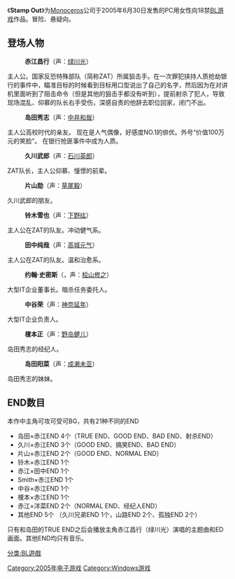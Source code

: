 {{unreferenced|time=2012-06-12T09:59:05+00:00}}
《'''Stamp Out'''》为[[Monoceros|Monoceros]]公司于2005年6月30日发售的PC用女性向18禁[[BL游戏|BL游戏]]作品。冒险、悬疑向。

== 登场人物 ==
:'''赤江昌行'''（声：[[绿川光|绿川光]]）
主人公。国家反恐特殊部队（简称ZAT）所属狙击手。在一次罪犯挟持人质抢劫银行的事件中，瞄准目标的时候看到目标用口型说出了自己的名字，然后因为在对讲机里面听到了阻击命令（但是其他的狙击手都没有听到），提前射杀了犯人，导致现场混乱、仰慕的队长右手受伤，深感自责的他辞去职位回家，闭门不出。
:'''岛田秀志'''（声：[[中井和哉|中井和哉]]）
主人公高校时代的亲友。
现在是人气偶像，好感度NO.1的俳优。外号“价值100万元的笑脸”。
在银行抢匪事件中成为人质。
:'''久川武郎'''（声：[[石川英郎|石川英郎]]）
ZAT队长，主人公仰慕、憧憬的前辈。
:'''片山勋'''（声：[[草尾毅|草尾毅]]）
久川武郎的朋友。
:'''铃木雪也'''（声：[[下野纮|下野纮]]）
主人公在ZAT的队友。冲动健气系。
:'''田中纯哉'''（声：[[高城元气|高城元气]]）
主人公在ZAT的队友。温和治愈系。
:'''约翰·史密斯'''（{{lang|ja|ジョン·スミス}}，声：[[桧山修之|桧山修之]]）
大型IT企业董事长。暗杀任务委托人。
:'''中谷荣'''（声：[[神奈延年|神奈延年]]）
大型IT企业负责人。
:'''榎本正'''（声：[[野岛健儿|野岛健儿]]）
岛田秀志的经纪人。
:'''岛田阳菜'''（声：[[成濑未亚|成濑未亚]]）
岛田秀志的妹妹。

== END数目 ==
本作中主角可攻可受可BG，共有21种不同的END
* 岛田×赤江END 4个（TRUE END、GOOD END、BAD END、射杀END）
* 久川×赤江END 3个（GOOD END、搞笑END、BAD END） 
* 片山×赤江END 2个（GOOD END、NORMAL END）
* 铃木×赤江END 1个
* 赤江×田中END 1个
* Smith×赤江END 1个
* 中谷×赤江END 1个
* 榎本×赤江END 1个
* 赤江×洋菜END 2个（NORMAL END、经纪人END）
* 其他END 5个 （久川兄弟END 1个，山路END 2个、孤独END 2个）
只有和岛田的TRUE END之后会播放主角赤江昌行（绿川光）演唱的主题曲和ED画面。其他END均只有音乐。

[[分类:BL遊戲|分类:BL遊戲]]
[[Category:2005年电子游戏|Category:2005年电子游戏]]
[[Category:Windows游戏|Category:Windows游戏]]